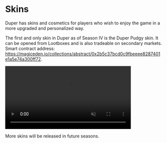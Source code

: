 # Skins

Duper has skins and cosmetics for players who wish to enjoy the game in a more upgraded and personalized way.

The first and only skin in Duper as of Season IV is the Duper Pudgy skin. It can be opened from Lootboxes and is also tradeable on secondary markets. Smart contract address: https://magiceden.io/collections/abstract/0x2b5c37bcd0c9fbeeee8287401e1a5e74a300ff72.

<div style={{ display: 'flex', justifyContent: 'center', marginTop: '1rem' }}>
  <video width="80%" controls autoPlay muted loop>
    <source src="/pudgy-skin.mp4" type="video/mp4" />
    Your browser does not support the video tag.
  </video>
</div>

More skins will be released in future seasons.